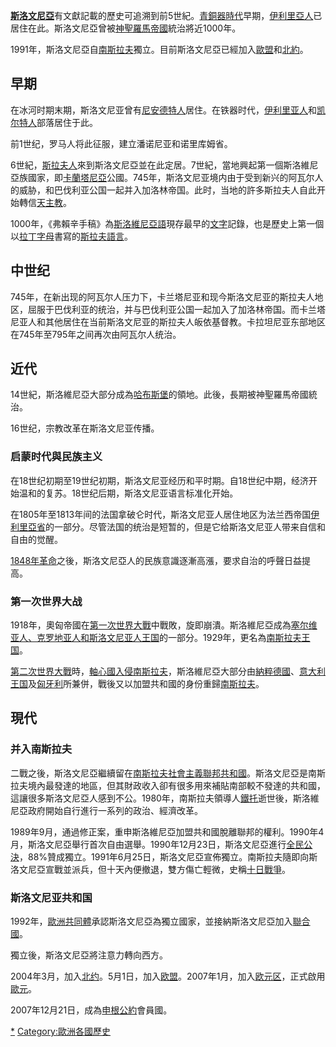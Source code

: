 {{unreferenced|time=2012-01-03T05:16:54+00:00}}

'''[[斯洛文尼亞|斯洛文尼亞]]'''有文獻記載的歷史可追溯到前5世紀。[[青銅器時代|青銅器時代]]早期，[[伊利里亞人|伊利里亞人]]已居住在此。斯洛文尼亞曾被[[神聖羅馬帝國|神聖羅馬帝國]]統治將近1000年。

1991年，斯洛文尼亞自[[南斯拉夫|南斯拉夫]]獨立。目前斯洛文尼亞已經加入[[歐盟|歐盟]]和[[北約|北約]]。

==早期==
在冰河时期末期，斯洛文尼亚曾有[[尼安德特人|尼安德特人]]居住。在铁器时代，[[伊利里亚人|伊利里亚人]]和[[凯尔特人|凯尔特人]]部落居住于此。

前1世纪，罗马人将此征服，建立潘诺尼亚和诺里库姆省。

6世紀，[[斯拉夫人|斯拉夫人]]來到斯洛文尼亞並在此定居。7世紀，當地興起第一個斯洛維尼亞族國家，即[[卡蘭塔尼亞|卡蘭塔尼亞]]公國。745年，斯洛文尼亚境内由于受到新兴的阿瓦尔人的威胁，和巴伐利亚公国一起并入加洛林帝国。此时，当地的許多斯拉夫人自此开始轉信[[天主教|天主教]]。

1000年，《弗賴辛手稿》為[[斯洛維尼亞語|斯洛維尼亞語]]現存最早的[[文字|文字]]記錄，也是歷史上第一個以[[拉丁字母|拉丁字母]]書寫的[[斯拉夫語族|斯拉夫語言]]。

==中世纪==
745年，在新出现的阿瓦尔人压力下，卡兰塔尼亚和现今斯洛文尼亚的斯拉夫人地区，屈服于巴伐利亚的统治，并与巴伐利亚公国一起加入了加洛林帝国。而卡兰塔尼亚人和其他居住在当前斯洛文尼亚的斯拉夫人皈依基督教。卡拉坦尼亚东部地区在745年至795年之间再次由阿瓦尔人统治。

==近代==
14世紀，斯洛維尼亞大部分成為[[哈布斯堡王朝|哈布斯堡]]的領地。此後，長期被神聖羅馬帝國統治。

16世纪，宗教改革在斯洛文尼亚传播。

===启蒙时代與民族主义===
在18世纪初期至19世纪初期，斯洛文尼亚经历和平时期。自18世纪中期，经济开始温和的复苏。18世纪后期，斯洛文尼亚语言标准化开始。

在1805年至1813年间的法国拿破仑时代，斯洛文尼亚人居住地区为法兰西帝国[[伊利里亞省|伊利里亞省]]的一部分。尽管法国的统治是短暂的，但是它给斯洛文尼亚人带来自信和自由的觉醒。

[[1848年革命|1848年革命]]之後，斯洛文尼亞人的民族意識逐漸高漲，要求自治的呼聲日益提高。

===第一次世界大战===
1918年，奧匈帝國在[[第一次世界大戰|第一次世界大戰]]中戰敗，旋即崩潰。斯洛維尼亞成為[[塞尔维亚人、克罗地亚人和斯洛文尼亚人王国|塞尔维亚人、克罗地亚人和斯洛文尼亚人王国]]的一部分。1929年，更名為[[南斯拉夫王国|南斯拉夫王国]]。

[[第二次世界大戰|第二次世界大戰]]時，[[軸心國|軸心國]][[入侵南斯拉夫|入侵南斯拉夫]]，斯洛維尼亞大部分由[[納粹德國|納粹德國]]、[[意大利王国|意大利王国]]及[[匈牙利王国|匈牙利]]所兼併，戰後又以加盟共和國的身份重歸[[南斯拉夫|南斯拉夫]]。

== 現代 ==
===并入南斯拉夫===
二戰之後，斯洛文尼亞繼續留在[[南斯拉夫社會主義聯邦共和國|南斯拉夫社會主義聯邦共和國]]。斯洛文尼亞是南斯拉夫境內最發達的地區，但其財政收入卻有很多用來補貼南部較不發達的共和國，這讓很多斯洛文尼亞人感到不公。1980年，南斯拉夫領導人[[鐵托|鐵托]]逝世後，斯洛維尼亞政府開始自行進行一系列的政治、經濟改革。

1989年9月，通過修正案，重申斯洛維尼亞加盟共和國脫離聯邦的權利。1990年4月，斯洛文尼亞舉行首次自由選舉。1990年12月23日，斯洛文尼亞進行[[全民公决|全民公決]]，88%贊成獨立。1991年6月25日，斯洛文尼亞宣佈獨立。南斯拉夫隨即向斯洛文尼亞宣戰並派兵，但十天內便撤退，雙方傷亡輕微，史稱[[十日戰爭_(斯洛文尼亞)|十日戰爭]]。

===斯洛文尼亚共和国===
1992年，[[歐洲共同體|歐洲共同體]]承認斯洛文尼亞為獨立國家，並接納斯洛文尼亞加入[[聯合國|聯合國]]。

獨立後，斯洛文尼亞將注意力轉向西方。

2004年3月，加入[[北约|北约]]。5月1日，加入[[欧盟|欧盟]]。2007年1月，加入[[欧元区|欧元区]]，正式啟用[[歐元|歐元]]。

2007年12月21日，成為[[申根公约|申根公約]]會員國。

{{欧洲题目|历史}}

[[Category:斯洛文尼亚历史|*]]
[[Category:歐洲各國歷史|Category:歐洲各國歷史]]